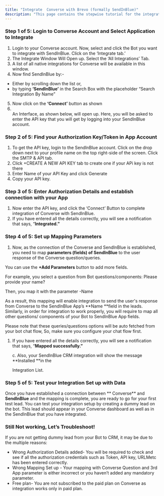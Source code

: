 ```yaml
---
title: "Integrate  Converse with Brevo (formally SendInBlue)"
description: "This page contains the stepwise tutorial for the integration with  Converse"
---
```


### **Step 1 of 5: Login to  Converse Account and Select Application to Integrate**

1. Login to your  Converse account. Now, select and click the Bot you want to integrate with SendInBlue. Click on the ‘Integrate tab.’
2. The Integrate Window Will Open up. Select the ‘All Integrations’ Tab.
3. A list of all native integrations for  Converse will be available in this window.
4. Now find SendInBlue by:-

- Either by scrolling down the list or,
- by typing **‘SendInBlue’** in the Search Box with the placeholder “Search Integration By Name”

5. Now click on the **‘Connect’** button as shown
6. \
   An Interface, as shown below, will open up. Here, you will be asked to enter the API key that you will get by logging into your SendInBlue account.

### **Step 2 of 5: Find your Authorization Key/Token in App Account**

1. To get the API key, login to the SendInBlue account. Click on the drop down next to your profile name on the top right-side of the screen. Click the SMTP & API tab.
2. Click \+CREATE A NEW API KEY tab to create one if your APi key is not there
3. Enter Name of your API Key and click Generate
4. Copy your API key.

### **Step 3 of 5: Enter Authorization Details and establish connection with your App**

1. Now enter the API key, and click the ‘Connect’ Button to complete integration of  Converse with SendInBlue.
2. If you have entered all the details correctly, you will see a notification that says, “**Integrated.”**

### **Step 4 of 5: Set up Mapping Parameters**

1. Now, as the connection of the  Converse and SendInBlue is established, you need to map **parameters (fields) of SendInBlue** to the user response of the  Converse question/queries.

You can use the **\+Add Parameters** button to add more fields.

For example, you select a question from Bot questions/components: Please provide your name?

Then, you map it with the parameter -Name

As a result, this mapping will enable integration to send the user's response from  Converse to the SendInBlue App’s \*\*Name \*\*field in the leads. Similarly, in order for integration to work properly, you will require to map all other questions/ components of your Bot to SendInBlue App fields.

Please note that these queries/questions options will be auto fetched from your bot chat flow, So, make sure you configure your chat flow first.

1. If you have entered all the details correctly, you will see a notification that says, “**Mapped successfully.”**

   c. Also, your SendInBlue CRM integration will show the message \*\*Installed \*\*in the

   Integration List.

### **Step 5 of 5: Test your Integration Set up with Data**

Once you have established a connection between \*\* Converse\*\* and **SendInBlue** and the mapping is complete, you are ready to go for your first test lead. You can test your integration setup by creating a dummy lead on the bot. This lead should appear in your  Converse dashboard as well as in the SendInBlue that you have integrated.

### **Still Not working, Let’s Troubleshoot\!**

If you are not getting dummy lead from your Bot to CRM, it may be due to the multiple reasons:

- Wrong Authorization Details added- You will be required to check and see if all the authorization credentials such as Token, API key, URLMetc has been entered correctly.
- Wrong Mapping Set up - Your mapping with  Converse Question and 3rd App parameter is either incorrect or you haven’t added any mandatory parameter.
- Free plan- You are not subscribed to the paid plan on  Converse as integration works only in paid plan.